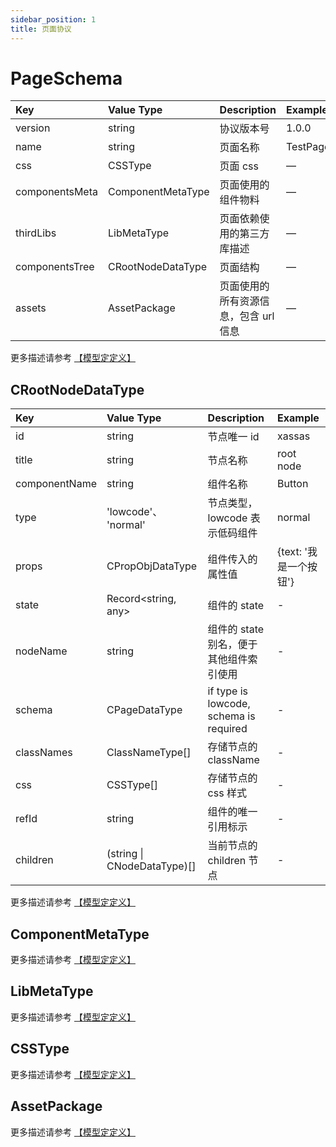 ```yaml
---
sidebar_position: 1
title: 页面协议
---
```


# PageSchema

| Key            | Value Type        | Description                           | Example  |
| :------------- | :---------------- | :------------------------------------ | :------- |
| version        | string            | 协议版本号                            | 1.0.0    |
| name           | string            | 页面名称                              | TestPage |
| css            | CSSType           | 页面 css                              | —        |
| componentsMeta | ComponentMetaType | 页面使用的组件物料                    | —        |
| thirdLibs      | LibMetaType       | 页面依赖使用的第三方库描述            | —        |
| componentsTree | CRootNodeDataType | 页面结构                              | —        |
| assets         | AssetPackage      | 页面使用的所有资源信息，包含 url 信息 | —        |

更多描述请参考 [【模型定定义】](https://github.com/hlerenow/chameleon/blob/master/packages/model/src/types/page.ts)

## CRootNodeDataType

| Key           | Value Type                  | Description                             | Example                |
| :------------ | :-------------------------- | :-------------------------------------- | :--------------------- |
| id            | string                      | 节点唯一 id                             | xassas                 |
| title         | string                      | 节点名称                                | root node              |
| componentName | string                      | 组件名称                                | Button                 |
| type          | 'lowcode'、 'normal'        | 节点类型， lowcode 表示低码组件         | normal                 |
| props         | CPropObjDataType            | 组件传入的属性值                        | {text: '我是一个按钮'} |
| state         | Record<string, any>         | 组件的 state                            | -                      |
| nodeName      | string                      | 组件的 state 别名，便于其他组件索引使用 | -                      |
| schema        | CPageDataType               | if type is lowcode, schema is required  | -                      |
| classNames    | ClassNameType[]             | 存储节点的 className                    | -                      |
| css           | CSSType[]                   | 存储节点的 css 样式                     | -                      |
| refId         | string                      | 组件的唯一引用标示                      | -                      |
| children      | (string \| CNodeDataType)[] | 当前节点的 children 节点                | -                      |

更多描述请参考 [【模型定定义】](https://github.com/hlerenow/chameleon/blob/master/packages/model/src/types/node.ts)

## ComponentMetaType

更多描述请参考 [【模型定定义】](https://github.com/hlerenow/chameleon/blob/master/packages/model/src/types/page.ts)

## LibMetaType

更多描述请参考 [【模型定定义】](https://github.com/hlerenow/chameleon/blob/master/packages/model/src/types/base.ts)

## CSSType

更多描述请参考 [【模型定定义】](https://github.com/hlerenow/chameleon/blob/master/packages/model/src/types/base.ts)

## AssetPackage

更多描述请参考 [【模型定定义】](https://github.com/hlerenow/chameleon/blob/master/packages/model/src/types/base.ts)
